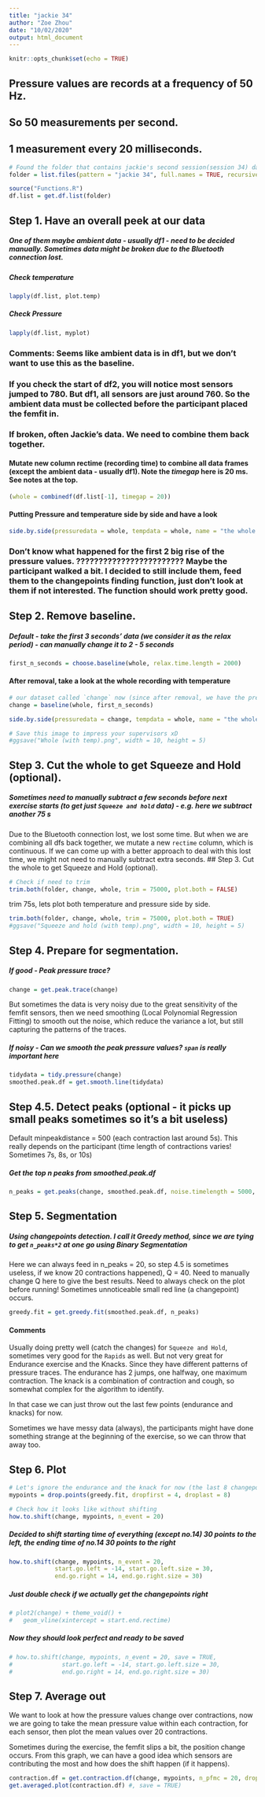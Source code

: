 ```yaml
---
title: "jackie 34"
author: "Zoe Zhou"
date: "10/02/2020"
output: html_document
---
```



```r
knitr::opts_chunk$set(echo = TRUE)
```


## Pressure values are records at a frequency of 50 Hz. 
## So 50 measurements per second. 
## 1 measurement every 20 milliseconds. 


```r
# Found the folder that contains jackie's second session(session 34) data
folder = list.files(pattern = "jackie 34", full.names = TRUE, recursive = FALSE)

source("Functions.R")
df.list = get.df.list(folder)
```
## Step 1. Have an overall peek at our data
##### One of them maybe ambient data - usually df1 - need to be decided manually. Sometimes data might be broken due to the Bluetooth connection lost.

##### Check temperature
```r
lapply(df.list, plot.temp)
```

##### Check Pressure
```r
lapply(df.list, myplot)
```


### Comments: Seems like ambient data is in df1, but we don't want to use this as the baseline. 
### If you check the start of df2, you will notice most sensors jumped to 780. But df1, all sensors are just around 760. So the ambient data must be collected before the participant placed the femfit in. 


### If broken, often Jackie's data. We need to combine them back together.
#### Mutate new column rectime (recording time) to combine all data frames (except the ambient data - usually df1). Note the *timegap* here is 20 ms. See notes at the top.
```r
(whole = combinedf(df.list[-1], timegap = 20))
```

#### Putting Pressure and temperature side by side and have a look
```r
side.by.side(pressuredata = whole, tempdata = whole, name = "the whole recording")
```

### Don't know what happened for the first 2 big rise of the pressure values. ???????????????????????? Maybe the participant walked a bit. I decided to still include them, feed them to the changepoints finding function, just don't look at them if not interested. The function should work pretty good.


## Step 2. Remove baseline.
##### Default - take the first 3 seconds' data (we consider it as the relax period) - can manually change it to 2 - 5 seconds
```r
first_n_seconds = choose.baseline(whole, relax.time.length = 2000)

```

#### After removal, take a look at the whole recording with temperature
```r
# our dataset called `change` now (since after removal, we have the pressure change for each sensor)
change = baseline(whole, first_n_seconds)

side.by.side(pressuredata = change, tempdata = whole, name = "the whole recording (baseline removed)")

# Save this image to impress your supervisors xD
#ggsave("Whole (with temp).png", width = 10, height = 5)
```


## Step 3. Cut the whole to get Squeeze and Hold (optional).
##### Sometimes need to manually subtract a few seconds before next exercise starts (to get just `Squeeze and hold` data) - e.g. here we subtract another 75 s
Due to the Bluetooth connection lost, we lost some time.
But when we are combining all dfs back together, we mutate a new `rectime` column, which is continuous. If we can come up with a better approach to deal with this lost time, we might not need to manually subtract extra seconds. 
## Step 3. Cut the whole to get Squeeze and Hold (optional).

```r
# Check if need to trim
trim.both(folder, change, whole, trim = 75000, plot.both = FALSE)
```

trim 75s, lets plot both temperature and pressure side by side.
```r
trim.both(folder, change, whole, trim = 75000, plot.both = TRUE)
#ggsave("Squeeze and hold (with temp).png", width = 10, height = 5)
```

## Step 4. Prepare for segmentation.

##### If good - Peak pressure trace?
```r
change = get.peak.trace(change)
```


But sometimes the data is very noisy due to the great sensitivity of the femfit sensors, then we need smoothing (Local Polynomial Regression Fitting) to smooth out the noise, which reduce the variance a lot, but still capturing the patterns of the traces.


##### If noisy - Can we smooth the peak pressure values? `span` is really important here
```r
tidydata = tidy.pressure(change)
smoothed.peak.df = get.smooth.line(tidydata)
```

## Step 4.5. Detect peaks (optional - it picks up small peaks sometimes so it's a bit useless)


Default minpeakdistance = 500 (each contraction last around 5s).
This really depends on the participant (time length of contractions varies! Sometimes 7s, 8s, or 10s)

##### Get the top n peaks from smoothed.peak.df
```r
n_peaks = get.peaks(change, smoothed.peak.df, noise.timelength = 5000, minpeakdistance = 500)
```

## Step 5. Segmentation
##### Using changepoints detection. I call it Greedy method, since we are tying to get  `n_peaks*2` at one go using Binary Segmentation
Here we can always feed in n_peaks = 20, so step 4.5 is sometimes useless, if we know 20 contractions happened), Q = 40. 
Need to manually change Q here to give the best results. 
Need to always check on the plot before running! Sometimes unnoticeable small red line (a changepoint) occurs.

```r
greedy.fit = get.greedy.fit(smoothed.peak.df, n_peaks)
```

#### Comments
Usually doing pretty well (catch the changes) for `Squeeze and Hold`, sometimes very good for the `Rapids` as well. But not very great for Endurance exercise and the Knacks. Since they have different patterns of pressure traces. The endurance has 2 jumps, one halfway, one maximum contraction. The knack is a combination of contraction and cough, so somewhat complex for the algorithm to identify. 

In that case we can just throw out the last few points (endurance and knacks) for now.

Sometimes we have messy data (always), the participants might have done something strange at the beginning of the exercise, so we can throw that away too.

## Step 6. Plot
```r
# Let's ignore the endurance and the knack for now (the last 8 changepoints excluded)
mypoints = drop.points(greedy.fit, dropfirst = 4, droplast = 8)

# Check how it looks like without shifting
how.to.shift(change, mypoints, n_event = 20)
```

##### Decided to shift starting time of everything (except no.14) 30 points to the left, the ending time of no.14 30 points to the right
```r
how.to.shift(change, mypoints, n_event = 20,
             start.go.left = -14, start.go.left.size = 30,
             end.go.right = 14, end.go.right.size = 30)
```


##### Just double check if we actually get the changepoints right
```r
# plot2(change) + theme_void() + 
#   geom_vline(xintercept = start.end.rectime)
```

##### Now they should look perfect and ready to be saved
```r
# how.to.shift(change, mypoints, n_event = 20, save = TRUE,
#              start.go.left = -14, start.go.left.size = 30,
#              end.go.right = 14, end.go.right.size = 30)

```

## Step 7. Average out
We want to look at how the pressure values change over contractions, now we are going to take the mean pressure value within each contraction, for each sensor, then plot the mean values over 20 contractions. 

Sometimes during the exercise, the femfit slips a bit, the position change occurs. From this graph, we can have a good idea which sensors are contributing the most and how does the shift happen (if it happens).
```r
contraction.df = get.contraction.df(change, mypoints, n_pfmc = 20, drop.start = 1000, drop.end = 1000)
get.averaged.plot(contraction.df) #, save = TRUE)
```


